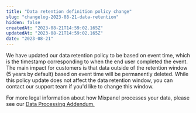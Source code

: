 ```yaml
---
title: "Data retention definition policy change"
slug: "changelog-2023-08-21-data-retention"
hidden: false
createdAt: "2023-08-21T14:59:02.165Z"
updatedAt: "2023-08-21T14:59:02.165Z"
date: "2023-08-21"
---
```

We have updated our data retention policy to be based on event time, which is the timestamp corresponding to when the end user completed the event. The main impact for customers is that data outside of the retention window (5 years by default) based on event time will be permanently deleted. While this policy update does not affect the data retention window, you can contact our support team if you'd like to change this window. 

For more legal information about how Mixpanel processes your data, please see our [Data Processing Addendum.](https://mixpanel.com/legal/dpa)
